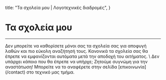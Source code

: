   title: "Τα σχολεία μου | Λογοτεχνικές διαδρομές",
}

# Τα σχολεία μου 
***
<div className="mt-5" />
Δεν μπορείτε να καθορίσετε μόνοι σας τα σχολεία σας για αποφυγή λαθών και πιο εύκολη αναζήτησή τους. 
Κανονικά τα σχολεία σας θα έπρεπε να εμφανίζονται αυτόματα μετά την αποδοχή του αιτήματος.   
\
Δεν υπάρχει κάποιο που θα έπρεπε να υπήρχε; Ζητούμε συγνώμη για την αναστάτωση! Μπορείτε να το 
αναφέρετε στην σελίδα [επικοινωνία](/contact) στο τεχνικό μας τμήμα.